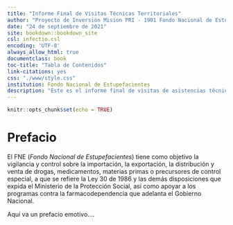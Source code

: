 ```yaml
---
title: "Informe Final de Visitas Técnicas Territoriales"
author: "Proyecto de Inversión Mision PRI - 1901 Fondo Nacional de Estupefacientes"
date: "24 de septiembre de 2021"
site: bookdown::bookdown_site
csl: infectio.csl
encoding: 'UTF-8'
always_allow_html: true
documentclass: book
toc-title: "Tabla de Contenidos"
link-citations: yes
css: "./www/style.css"
institution: Fondo Nacional de Estupefacientes
description: "Este es el informe final de visitas de asistencias técnicas realizadas por los FRE"
---
```


```r
knitr::opts_chunk$set(echo = TRUE)
```

# Prefacio {-}

El FNE (*Fondo Nacional de Estupefacientes*) tiene como objetivo la vigilancia y control sobre la importación, la exportación, la distribución y venta de drogas, medicamentos, materias primas o precursores de control especial, a que se refiere la Ley 30 de 1986 y las demás disposiciones que expida el Ministerio de la Protección Social, así como apoyar a los programas contra la farmacodependencia que adelanta el Gobierno Nacional. 

Aquí va un prefacio emotivo....

